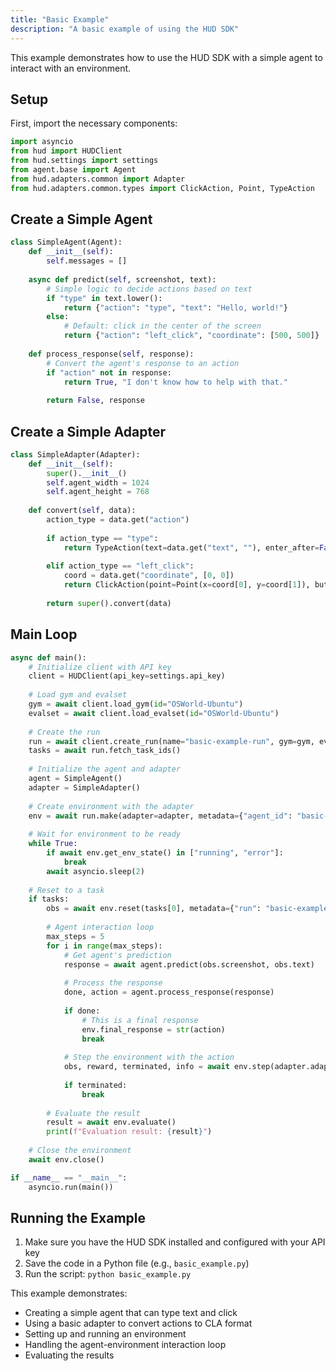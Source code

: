 ```yaml
---
title: "Basic Example"
description: "A basic example of using the HUD SDK"
---
```


This example demonstrates how to use the HUD SDK with a simple agent to interact with an environment.

## Setup

First, import the necessary components:

```python
import asyncio
from hud import HUDClient
from hud.settings import settings
from agent.base import Agent
from hud.adapters.common import Adapter
from hud.adapters.common.types import ClickAction, Point, TypeAction
```

## Create a Simple Agent

```python
class SimpleAgent(Agent):
    def __init__(self):
        self.messages = []
        
    async def predict(self, screenshot, text):
        # Simple logic to decide actions based on text
        if "type" in text.lower():
            return {"action": "type", "text": "Hello, world!"}
        else:
            # Default: click in the center of the screen
            return {"action": "left_click", "coordinate": [500, 500]}
    
    def process_response(self, response):
        # Convert the agent's response to an action
        if "action" not in response:
            return True, "I don't know how to help with that."
            
        return False, response
```

## Create a Simple Adapter

```python
class SimpleAdapter(Adapter):
    def __init__(self):
        super().__init__()
        self.agent_width = 1024
        self.agent_height = 768
        
    def convert(self, data):
        action_type = data.get("action")
        
        if action_type == "type":
            return TypeAction(text=data.get("text", ""), enter_after=False)
            
        elif action_type == "left_click":
            coord = data.get("coordinate", [0, 0])
            return ClickAction(point=Point(x=coord[0], y=coord[1]), button="left")
            
        return super().convert(data)
```

## Main Loop

```python
async def main():
    # Initialize client with API key
    client = HUDClient(api_key=settings.api_key)
    
    # Load gym and evalset
    gym = await client.load_gym(id="OSWorld-Ubuntu")
    evalset = await client.load_evalset(id="OSWorld-Ubuntu")
    
    # Create the run
    run = await client.create_run(name="basic-example-run", gym=gym, evalset=evalset)
    tasks = await run.fetch_task_ids()
    
    # Initialize the agent and adapter
    agent = SimpleAgent()
    adapter = SimpleAdapter()
    
    # Create environment with the adapter
    env = await run.make(adapter=adapter, metadata={"agent_id": "basic-agent"})
    
    # Wait for environment to be ready
    while True:
        if await env.get_env_state() in ["running", "error"]:
            break
        await asyncio.sleep(2)
    
    # Reset to a task
    if tasks:
        obs = await env.reset(tasks[0], metadata={"run": "basic-example-run"})
        
        # Agent interaction loop
        max_steps = 5
        for i in range(max_steps):
            # Get agent's prediction
            response = await agent.predict(obs.screenshot, obs.text)
            
            # Process the response
            done, action = agent.process_response(response)
            
            if done:
                # This is a final response
                env.final_response = str(action)
                break
            
            # Step the environment with the action
            obs, reward, terminated, info = await env.step(adapter.adapt_list([action]))
            
            if terminated:
                break
        
        # Evaluate the result
        result = await env.evaluate()
        print(f"Evaluation result: {result}")
    
    # Close the environment
    await env.close()

if __name__ == "__main__":
    asyncio.run(main())
```

## Running the Example

1. Make sure you have the HUD SDK installed and configured with your API key
2. Save the code in a Python file (e.g., `basic_example.py`)
3. Run the script: `python basic_example.py`

This example demonstrates:
- Creating a simple agent that can type text and click
- Using a basic adapter to convert actions to CLA format
- Setting up and running an environment
- Handling the agent-environment interaction loop
- Evaluating the results 